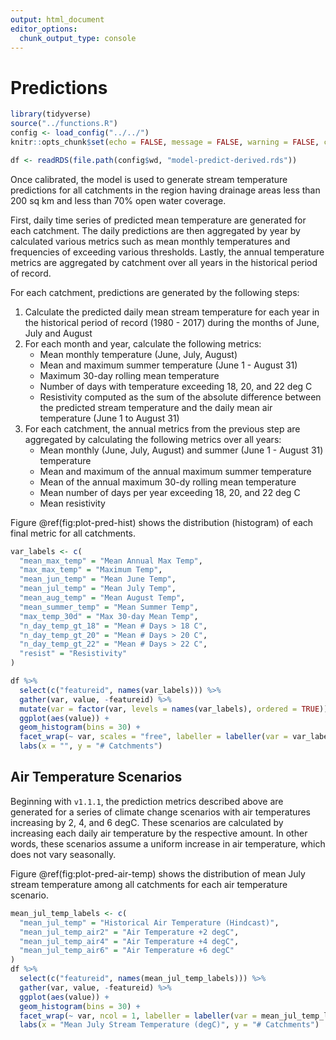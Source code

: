 ```yaml
---
output: html_document
editor_options: 
  chunk_output_type: console
---
```

# Predictions

```r
library(tidyverse)
source("../functions.R")
config <- load_config("../../")
knitr::opts_chunk$set(echo = FALSE, message = FALSE, warning = FALSE, comment = NA)

df <- readRDS(file.path(config$wd, "model-predict-derived.rds"))
```

Once calibrated, the model is used to generate stream temperature predictions for all catchments in the region having drainage areas less than 200 sq km and less than 70% open water coverage. 

First, daily time series of predicted mean temperature are generated for each catchment. The daily predictions are then aggregated by year by calculated various metrics such as mean monthly temperatures and frequencies of exceeding various thresholds. Lastly, the annual temperature metrics are aggregated by catchment over all years in the historical period of record.

For each catchment, predictions are generated by the following steps:

1. Calculate the predicted daily mean stream temperature for each year in the historical period of record (1980 - 2017) during the months of June, July and August
2. For each month and year, calculate the following metrics:
    - Mean monthly temperature (June, July, August)
    - Mean and maximum summer temperature (June 1 - August 31)
    - Maximum 30-day rolling mean temperature
    - Number of days with temperature exceeding 18, 20, and 22 deg C
    - Resistivity computed as the sum of the absolute difference between the predicted stream temperature and the daily mean air temperature (June 1 to August 31)
3. For each catchment, the annual metrics from the previous step are aggregated by calculating the following metrics over all years:
    - Mean monthly (June, July, August) and summer (June 1 - August 31) temperature
    - Mean and maximum of the annual maximum summer temperature
    - Mean of the annual maximum 30-dy rolling mean temperature
    - Mean number of days per year exceeding 18, 20, and 22 deg C
    - Mean resistivity
  
Figure \@ref(fig:plot-pred-hist) shows the distribution (histogram) of each final metric for all catchments.

```r
var_labels <- c(
  "mean_max_temp" = "Mean Annual Max Temp",
  "max_max_temp" = "Maximum Temp",
  "mean_jun_temp" = "Mean June Temp",
  "mean_jul_temp" = "Mean July Temp",
  "mean_aug_temp" = "Mean August Temp",
  "mean_summer_temp" = "Mean Summer Temp",
  "max_temp_30d" = "Max 30-day Mean Temp",
  "n_day_temp_gt_18" = "Mean # Days > 18 C",
  "n_day_temp_gt_20" = "Mean # Days > 20 C",
  "n_day_temp_gt_22" = "Mean # Days > 22 C",
  "resist" = "Resistivity"
)

df %>% 
  select(c("featureid", names(var_labels))) %>% 
  gather(var, value, -featureid) %>% 
  mutate(var = factor(var, levels = names(var_labels), ordered = TRUE)) %>% 
  ggplot(aes(value)) +
  geom_histogram(bins = 30) +
  facet_wrap(~ var, scales = "free", labeller = labeller(var = var_labels)) +
  labs(x = "", y = "# Catchments")
```

## Air Temperature Scenarios

Beginning with `v1.1.1`, the prediction metrics described above are generated for a series of climate change scenarios with air temperatures increasing by 2, 4, and 6 degC. These scenarios are calculated by increasing each daily air temperature by the respective amount. In other words, these scenarios assume a uniform increase in air temperature, which does not vary seasonally.

Figure \@ref(fig:plot-pred-air-temp) shows the distribution of mean July stream temperature among all catchments for each air temperature scenario.

```r
mean_jul_temp_labels <- c(
  "mean_jul_temp" = "Historical Air Temperature (Hindcast)",
  "mean_jul_temp_air2" = "Air Temperature +2 degC",
  "mean_jul_temp_air4" = "Air Temperature +4 degC",
  "mean_jul_temp_air6" = "Air Temperature +6 degC"
)
df %>% 
  select(c("featureid", names(mean_jul_temp_labels))) %>% 
  gather(var, value, -featureid) %>% 
  ggplot(aes(value)) +
  geom_histogram(bins = 30) +
  facet_wrap(~ var, ncol = 1, labeller = labeller(var = mean_jul_temp_labels)) +
  labs(x = "Mean July Stream Temperature (degC)", y = "# Catchments")
```
